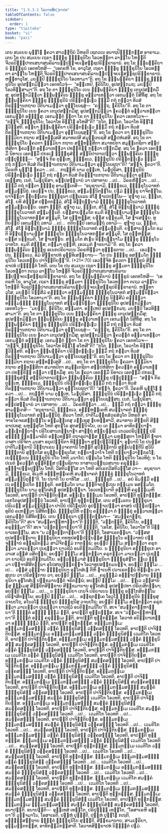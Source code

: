 ```yaml
---
title: "1.5.3.1 ໂອວາທສິກ຺ຂາປທ"
tableOfContents: false
sidebar:
  order: 1
type: "tipitaka"
basket: "vi"
book: "paci"
---
```



<DynamicBreadcrumb />

<Division number="144" book="paci">

<Paragraph number="484" book="paci">
ເຕນ ສມເຍນ ພຸທ຺ໂຘ ຠຄວາ ສາວຕ຺ຖິຍໍ ວິຫຣຕິ ເຊຕວເນ ອນາຖປິຓ຺ຑິກສ຺ສ ອາຣາເມ. ເຕນ ໂຂ ປນ ສມເຍນ ເຖຣາ ຠິກ຺ຂູ ຠິກ຺ຂຸນິໂຍ ໂອວທນ຺ຕາ ລາຠິໂນ ໂຫນ຺ຕິ ຈີວຣປິຓ຺ຑປາຕເສນາສນຄິລານປ຺ປຈ຺ຈຍເຠສຊ຺ຊປຣິກ຺ຂາຣານໍ. ອຖ ໂຂ ຉພ຺ພຄ຺ຄິຍານໍ ຠິກ຺ຂູນໍ ເອຕທໂຫສິ—  “ເອຕຣຫິ ໂຂ, ອາວຸໂສ, ເຖຣາ ຠິກ຺ຂູ ຠິກ຺ຂຸນິໂຍ ໂອວທນ຺ຕາ ລາຠິໂນ ໂຫນ຺ຕິ ຈີວຣປິຓ຺ຑປາຕເສນາສນຄິລານປ຺ປຈ຺ຈຍເຠສຊ຺ຊປຣິກ຺ຂາຣານໍ. ຫນ຺ທາວຸໂສ, ມຍມ຺ປິ ຠິກ຺ຂຸນິໂຍ ໂອວທາມາ”ຕິ. ອຖ ໂຂ ຉພ຺ພຄ຺ຄິຍາ ຠິກ຺ຂູ ຠິກ຺ຂຸນິໂຍ ອຸປສງ຺ກມິຕ຺ວາ ເອຕທໂວຈຸໍ—  “ອມ຺ເຫປິ, ຠຄິນິໂຍ, ອຸປສງ຺ກມຖ; ມຍມ຺ປິ ໂອວທິສ຺ສາມາ”ຕິ.
</Paragraph>

<Paragraph number="485" book="paci">
ອຖ ໂຂ ຕາ ຠິກ຺ຂຸນິໂຍ ເຍນ ຉພ຺ພຄ຺ຄິຍາ ຠິກ຺ຂູ ເຕນຸປສງ຺ກມິໍສຸ; ອຸປສງ຺ກມິຕ຺ວາ ຉພ຺ພຄ຺ຄິເຍ ຠິກ຺ຂູ ອຠິວາເທຕ຺ວາ ເອກມນ຺ຕໍ ນິສີທິໍສຸ. ອຖ ໂຂ ຉພ຺ພຄ຺ຄິຍາ ຠິກ຺ຂູ ຠິກ຺ຂຸນີນໍ ປຣິຕ຺ຕຎ຺ເຎວ ຘມ຺ມິໍ ກຖໍ ກຕ຺ວາ ທິວສໍ ຕິຣຈ຺ຉານກຖາຍ ວີຕິນາເມຕ຺ວາ ອຸຍ຺ໂຍເຊສຸໍ—  “ຄຈ຺ຉຖ, ຠຄິນິໂຍ”ຕິ. ອຖ ໂຂ ຕາ ຠິກ຺ຂຸນິໂຍ ເຍນ ຠຄວາ ເຕນຸປສງ຺ກມິໍສຸ; ອຸປສງ຺ກມິຕ຺ວາ ຠຄວນ຺ຕໍ ອຠິວາເທຕ຺ວາ ເອກມນ຺ຕໍ ອຏ຺ຐໍສຸ. ເອກມນ຺ຕໍ ຐິຕາ ໂຂ ຕາ ຠິກ຺ຂຸນິໂຍ ຠຄວາ ເອຕທໂວຈ—  “ກຈ຺ຈິ, ຠິກ຺ຂຸນິໂຍ, ໂອວາໂທ ອິທ຺ໂຘ ອໂຫສີ”ຕິ? “ກຸໂຕ, ຠນ຺ເຕ, ໂອວາໂທ ອິທ຺ໂຘ ຠວິສ຺ສຕິ. ອຍ຺ຍາ ຉພ຺ພຄ຺ຄິຍາ ປຣິຕ຺ຕຎ຺ເຎວ ຘມ຺ມິໍ ກຖໍ ກຕ຺ວາ ທິວສໍ ຕິຣຈ຺ຉານກຖາຍ ວີຕິນາເມຕ຺ວາ ອຸຍ຺ໂຍເຊສຸນ຺”ຕິ. ອຖ ໂຂ ຠຄວາ ຕາ ຠິກ຺ຂຸນິໂຍ ຘມ຺ມິຍາ ກຖາຍ ສນ຺ທສ຺ເສສິ ສມາທເປສິ ສມຸຕ຺ເຕເຊສິ ສມ຺ປຫໍເສສິ. ອຖ ໂຂ ຕາ ຠິກ຺ຂຸນິໂຍ ຠຄວຕາ ຘມ຺ມິຍາ ກຖາຍ ສນ຺ທສ຺ສິຕາ ສມາທປິຕາ ສມຸຕ຺ເຕຊິຕາ ສມ຺ປຫໍສິຕາ ຠຄວນ຺ຕໍ ອຠິວາເທຕ຺ວາ ປທກ຺ຂິຓໍ ກຕ຺ວາ ປກ຺ກມິໍສຸ.
</Paragraph>

<Paragraph number="486" book="paci">
ອຖ ໂຂ ຠຄວາ ເອຕສ຺ມິໍ ນິທາເນ ເອຕສ຺ມິໍ ປກຣເຓ ຠິກ຺ຂຸສໍຆໍ ສນ຺ນິປາຕາເປຕ຺ວາ ຉພ຺ພຄ຺ຄິເຍ ຠິກ຺ຂູ ປຏິປຸຈ຺ຉິ—  “ສຈ຺ຈໍ ກິຣ ຕຸມ຺ເຫ, ຠິກ຺ຂເວ, ຠິກ຺ຂຸນີນໍ ປຣິຕ຺ຕຎ຺ເຎວ ຘມ຺ມິໍ ກຖໍ ກຕ຺ວາ ທິວສໍ ຕິຣຈ຺ຉານກຖາຍ ວີຕິນາເມຕ຺ວາ ອຸຍ຺ໂຍເຊຖາ”ຕິ? “ສຈ຺ຈໍ, ຠຄວາ”ຕິ. ວິຄຣຫິ ພຸທ຺ໂຘ ຠຄວາ …ເປ…  ກຖຎ຺ຫິ ນາມ ຕຸມ຺ເຫ, ໂມຆປຸຣິສາ, ຠິກ຺ຂຸນີນໍ ປຣິຕ຺ຕຎ຺ເຎວ ຘມ຺ມິໍ ກຖໍ ກຕ຺ວາ ທິວສໍ ຕິຣຈ຺ຉານກຖາຍ ວີຕິນາເມຕ຺ວາ ອຸຍ຺ໂຍເຊສ຺ສຖ. ເນຕໍ, ໂມຆປຸຣິສາ, ອປ຺ປສນ຺ນານໍ ວາ ປສາທາຍ …ເປ…  ວິຄຣຫິຕ຺ວາ …ເປ…  ຘມ຺ມິໍ ກຖໍ ກຕ຺ວາ ຠິກ຺ຂູ ອາມນ຺ເຕສິ—  “ອນຸຊານາມິ, ຠິກ຺ຂເວ, ຠິກ຺ຂຸໂນວາທກໍ ສມ຺ມນ຺ນິຕຸໍ. ເອວຎ຺ຈ ປນ, ຠິກ຺ຂເວ, ສມ຺ມນ຺ນິຕພ຺ໂພ. ປຐມໍ ຠິກ຺ຂຸ ຍາຈິຕພ຺ໂພ. ຍາຈິຕ຺ວາ ພ຺ຍຕ຺ເຕນ ຠິກ຺ຂຸນາ ປຏິພເລນ ສໍໂຆ ຎາເປຕພ຺ໂພ—
</Paragraph>

</Division>
<Division number="145" book="paci">

<Paragraph number="487" book="paci">
‘ສຸຓາຕຸ ເມ, ຠນ຺ເຕ, ສໍໂຆ. ຍທິ ສໍຆສ຺ສ ປຕ຺ຕກລ຺ລໍ, ສໍໂຆ ອິຕ຺ຖນ຺ນາມໍ ຠິກ຺ຂຸໍ ຠິກ຺ຂຸໂນວາທກໍ ສມ຺ມນ຺ເນຍ຺ຍ. ເອສາ ຎຕ຺ຕິ.
</Paragraph>

<Paragraph number="488" book="paci">
ສຸຓາຕຸ ເມ, ຠນ຺ເຕ, ສໍໂຆ. ສໍໂຆ ອິຕ຺ຖນ຺ນາມໍ ຠິກ຺ຂຸໍ ຠິກ຺ຂຸໂນວາທກໍ ສມ຺ມນ຺ນຕິ. ຍສ຺ສາຍສ຺ມໂຕ ຂມຕິ ອິຕ຺ຖນ຺ນາມສ຺ສ ຠິກ຺ຂຸໂນ ຠິກ຺ຂຸໂນວາທກສ຺ສ ສມ຺ມຸຕິ, ໂສ ຕຸຓ຺ຫສ຺ສ; ຍສ຺ສ ນກ຺ຂມຕິ, ໂສ ຠາເສຍ຺ຍ.
</Paragraph>

<Paragraph number="489" book="paci">
ທຸຕິຍມ຺ປິ ເອຕມຕ຺ຖໍ ວທາມິ …ເປ…  ຕຕິຍມ຺ປິ ເອຕມຕ຺ຖໍ ວທາມິ—  ສຸຓາຕຸ ເມ, ຠນ຺ເຕ, ສໍໂຆ. ສໍໂຆ ອິຕ຺ຖນ຺ນາມໍ ຠິກ຺ຂຸໍ ຠິກ຺ຂຸໂນວາທກໍ ສມ຺ມນ຺ນຕິ. ຍສ຺ສາຍສ຺ມໂຕ ຂມຕິ ອິຕ຺ຖນ຺ນາມສ຺ສ ຠິກ຺ຂຸໂນ ຠິກ຺ຂຸໂນວາທກສ຺ສ ສມ຺ມຸຕິ, ໂສ ຕຸຓ຺ຫສ຺ສ; ຍສ຺ສ ນກ຺ຂມຕິ, ໂສ ຠາເສຍ຺ຍ.
</Paragraph>

<Paragraph number="490" book="paci">
ສມ຺ມໂຕ ສໍເຆນ ອິຕ຺ຖນ຺ນາໂມ ຠິກ຺ຂຸ ຠິກ຺ຂຸໂນວາທໂກ. ຂມຕິ ສໍຆສ຺ສ, ຕສ຺ມາ ຕຸຓ຺ຫີ, ເອວເມຕໍ ຘາຣຍາມີ’”ຕິ.
</Paragraph>

<Paragraph number="491" book="paci">
ອຖ ໂຂ ຠຄວາ ຉພ຺ພຄ຺ຄິເຍ ຠິກ຺ຂູ ອເນກປຣິຍາເຍນ ວິຄຣຫິຕ຺ວາ ທຸພ຺ຠຣຕາຍ …ເປ…  ເອວຎ຺ຈ ປນ, ຠິກ຺ຂເວ, ອິມໍ ສິກ຺ຂາປທໍ ອຸທ຺ທິເສຍ຺ຍາຖ—
</Paragraph>

</Division>
<Division number="146" book="paci">

<Paragraph number="492" book="paci">
<Emphasis>“ໂຍ ປນ ຠິກ຺ຂຸ ອສມ຺ມໂຕ ຠິກ຺ຂຸນິໂຍ ໂອວເທຍ຺ຍ ປາຈິຕ຺ຕິຍນ຺”</Emphasis>ຕິ. (*21*:<Emphasis>70</Emphasis>)
</Paragraph>

<Paragraph number="493" book="paci">
ເອວຎ຺ຈິທໍ ຠຄວຕາ ຠິກ຺ຂູນໍ ສິກ຺ຂາປທໍ ປຎ຺ຎຕ຺ຕໍ ໂຫຕິ.
</Paragraph>

</Division>
<Division number="147" book="paci">

<Paragraph number="494" book="paci">
ເຕນ ໂຂ ປນ ສມເຍນ ເຖຣາ ຠິກ຺ຂູ ສມ຺ມຕາ ຠິກ຺ຂຸນິໂຍ ໂອວທນ຺ຕາ ຕເຖວ ລາຠິໂນ ໂຫນ຺ຕິ ຈີວຣປິຓ຺ຑປາຕເສນາສນຄິລານປ຺ປຈ຺ຈຍເຠສຊ຺ຊປຣິກ຺ຂາຣານໍ. ອຖ ໂຂ ຉພ຺ພຄ຺ຄິຍານໍ ຠິກ຺ຂູນໍ ເອຕທໂຫສິ—  “ເອຕຣຫິ ໂຂ, ອາວຸໂສ, ເຖຣາ ຠິກ຺ຂູ ສມ຺ມຕາ ຠິກ຺ຂຸນິໂຍ ໂອວທນ຺ຕາ ຕເຖວ ລາຠິໂນ ໂຫນ຺ຕິ ຈີວຣປິຓ຺ຑປາຕເສນາສນຄິລານປ຺ປຈ຺ຈຍເຠສຊ຺ຊປຣິກ຺ຂາຣານໍ. ຫນ຺ທາວຸໂສ, ມຍມ຺ປິ ນິສ຺ສີມໍ ຄນ຺ຕ຺ວາ ອຎ຺ຎມຎ຺ຎໍ ຠິກ຺ຂຸໂນວາທກໍ ສມ຺ມນ຺ນິຕ຺ວາ ຠິກ຺ຂຸນິໂຍ ໂອວທາມາ”ຕິ. ອຖ ໂຂ ຉພ຺ພຄ຺ຄິຍາ ຠິກ຺ຂູ ນິສ຺ສີມໍ ຄນ຺ຕ຺ວາ ອຎ຺ຎມຎ຺ຎໍ ຠິກ຺ຂຸໂນວາທກໍ ສມ຺ມນ຺ນິຕ຺ວາ ຠິກ຺ຂຸນິໂຍ ອຸປສງ຺ກມິຕ຺ວາ ເອຕທໂວຈຸໍ—  “ມຍມ຺ປິ, ຠຄິນິໂຍ, ສມ຺ມຕາ. ອມ຺ເຫປິ ອຸປສງ຺ກມຖ. ມຍມ຺ປິ ໂອວທິສ຺ສາມາ”ຕິ.
</Paragraph>

<Paragraph number="495" book="paci">
ອຖ ໂຂ ຕາ ຠິກ຺ຂຸນິໂຍ ເຍນ ຉພ຺ພຄ຺ຄິຍາ ຠິກ຺ຂູ ເຕນຸປສງ຺ກມິໍສຸ; ອຸປສງ຺ກມິຕ຺ວາ ຉພ຺ພຄ຺ຄິເຍ ຠິກ຺ຂູ ອຠິວາເທຕ຺ວາ ເອກມນ຺ຕໍ ນິສີທິໍສຸ. ອຖ ໂຂ ຉພ຺ພຄ຺ຄິຍາ ຠິກ຺ຂູ ຠິກ຺ຂຸນີນໍ ປຣິຕ຺ຕຎ຺ເຎວ ຘມ຺ມິໍ ກຖໍ ກຕ຺ວາ ທິວສໍ ຕິຣຈ຺ຉານກຖາຍ ວີຕິນາເມຕ຺ວາ ອຸຍ຺ໂຍເຊສຸໍ—  “ຄຈ຺ຉຖ, ຠຄິນິໂຍ”ຕິ. ອຖ ໂຂ ຕາ ຠິກ຺ຂຸນິໂຍ ເຍນ ຠຄວາ ເຕນຸປສງ຺ກມິໍສຸ; ອຸປສງ຺ກມິຕ຺ວາ ຠຄວນ຺ຕໍ ອຠິວາເທຕ຺ວາ ເອກມນ຺ຕໍ ອຏ຺ຐໍສຸ. ເອກມນ຺ຕໍ ຐິຕາ ໂຂ ຕາ ຠິກ຺ຂຸນິໂຍ ຠຄວາ ເອຕທໂວຈ—  “ກຈ຺ຈິ, ຠິກ຺ຂຸນິໂຍ, ໂອວາໂທ ອິທ຺ໂຘ ອໂຫສີ”ຕິ? “ກຸໂຕ, ຠນ຺ເຕ, ໂອວາໂທ ອິທ຺ໂຘ ຠວິສ຺ສຕິ. ອຍ຺ຍາ ຉພ຺ພຄ຺ຄິຍາ ປຣິຕ຺ຕຎ຺ເຎວ ຘມ຺ມິໍ ກຖໍ ກຕ຺ວາ ທິວສໍ ຕິຣຈ຺ຉານກຖາຍ ວີຕິນາເມຕ຺ວາ ອຸຍ຺ໂຍເຊສຸນ຺”ຕິ.
</Paragraph>

<Paragraph number="496" book="paci">
ອຖ ໂຂ ຠຄວາ ຕາ ຠິກ຺ຂຸນິໂຍ ຘມ຺ມິຍາ ກຖາຍ ສນ຺ທສ຺ເສສິ …ເປ…  ອຖ ໂຂ ຕາ ຠິກ຺ຂຸນິໂຍ ຠຄວຕາ ຘມ຺ມິຍາ ກຖາຍ ສນ຺ທສ຺ສິຕາ ສມາທປິຕາ ສມຸຕ຺ເຕຊິຕາ ສມ຺ປຫໍສິຕາ ຠຄວນ຺ຕໍ ອຠິວາເທຕ຺ວາ ປທກ຺ຂິຓໍ ກຕ຺ວາ ປກ຺ກມິໍສຸ. ອຖ ໂຂ ຠຄວາ ເອຕສ຺ມິໍ ນິທາເນ ເອຕສ຺ມິໍ ປກຣເຓ ຠິກ຺ຂຸສໍຆໍ ສນ຺ນິປາຕາເປຕ຺ວາ ຉພ຺ພຄ຺ຄິເຍ ຠິກ຺ຂູ ປຏິປຸຈ຺ຉິ—  “ສຈ຺ຈໍ ກິຣ ຕຸມ຺ເຫ, ຠິກ຺ຂເວ, ຠິກ຺ຂຸນີນໍ ປຣິຕ຺ຕຎ຺ເຎວ ຘມ຺ມິໍ ກຖໍ ກຕ຺ວາ ທິວສໍ ຕິຣຈ຺ຉານກຖາຍ ວີຕິນາເມຕ຺ວາ ອຸຍ຺ໂຍເຊຖາ”ຕິ? “ສຈ຺ຈໍ, ຠຄວາ”ຕິ. ວິຄຣຫິ ພຸທ຺ໂຘ ຠຄວາ …ເປ…  ກຖຎ຺ຫິ ນາມ ຕຸມ຺ເຫ, ໂມຆປຸຣິສາ, ຠິກ຺ຂຸນີນໍ ປຣິຕ຺ຕຎ຺ເຎວ ຘມ຺ມິໍ ກຖໍ ກຕ຺ວາ ທິວສໍ ຕິຣຈ຺ຉານກຖາຍ ວີຕິນາເມຕ຺ວາ ອຸຍ຺ໂຍເຊສ຺ສຖ. ເນຕໍ, ໂມຆປຸຣິສາ, ອປ຺ປສນ຺ນານໍ ວາ ປສາທາຍ …ເປ…  ວິຄຣຫິຕ຺ວາ …ເປ…  ຘມ຺ມິໍ ກຖໍ ກຕ຺ວາ ຠິກ຺ຂູ ອາມນ຺ເຕສິ—  “ອນຸຊານາມິ, ຠິກ຺ຂເວ, ອຏ຺ຐຫງ຺ເຄຫິ ສມນ຺ນາຄຕໍ ຠິກ຺ຂຸໍ ຠິກ຺ຂຸໂນວາທກໍ ສມ຺ມນ຺ນິຕຸໍ. ສີລວາ ໂຫຕິ, ປາຕິໂມກ຺ຂສໍວຣສໍວຸໂຕ ວິຫຣຕິ ອາຈາຣໂຄຈຣສມ຺ປນ຺ໂນ ອຓຸມຕ຺ເຕສຸ ວຊ຺ເຊສຸ ຠຍທສ຺ສາວີ, ສມາທາຍ ສິກ຺ຂຕິ ສິກ຺ຂາປເທສຸ; ພຫຸສ຺ສຸໂຕ ໂຫຕິ ສຸຕຘໂຣ ສຸຕສນ຺ນິຈໂຍ, ເຍ ເຕ ຘມ຺ມາ ອາທິກລ຺ຍາຓາ ມຊ຺ເຌກລ຺ຍາຓາ ປຣິໂຍສານກລ຺ຍາຓາ ສາຕ຺ຖໍ ສພ຺ຍຎ຺ຊນໍ ເກວລປຣິປຸຓ຺ຓໍ ປຣິສຸທ຺ຘໍ ພ຺ຣຫ຺ມຈຣິຍໍ ອຠິວທນ຺ຕິ ຕຖາຣູປາສ຺ສ ຘມ຺ມາ ພຫຸສ຺ສຸຕາ ໂຫນ຺ຕິ ຘາຕາ ວຈສາ ປຣິຈິຕາ ມນສາ ອນຸເປກ຺ຂິຕາ ທິຏ຺ຐິຍາ ສຸປ຺ປຏິວິທ຺ຘາ; ອຸຠຍານິ ໂຂ ປນສ຺ສ ປາຕິໂມກ຺ຂານິ ວິຕ຺ຖາເຣນ ສ຺ວາຄຕານິ ໂຫນ຺ຕິ ສຸວິຠຕ຺ຕານິ ສຸປ຺ປວຕ຺ຕີນິ ສຸວິນິຈ຺ຉິຕານິ ສຸຕ຺ຕໂສ ອນຸພ຺ຍຎ຺ຊນໂສ; ກລ຺ຍາຓວາໂຈ ໂຫຕິ ກລ຺ຍາຓວາກ຺ກຣໂຓ; ເຍຠຸຍ຺ເຍນ ຠິກ຺ຂຸນີນໍ ປິໂຍ ໂຫຕິ ມນາໂປ; ປຏິພໂລ ໂຫຕິ ຠິກ຺ຂຸນິໂຍ ໂອວທິຕຸໍ; ນ ໂຂ ປເນຕໍ ຠຄວນ຺ຕໍ ອຸທ຺ທິສ຺ສ ປພ຺ພຊິຕາຍ ກາສາຍວຕ຺ຖວສນາຍ ຄຣຸຘມ຺ມໍ ອຊ຺ຌາປນ຺ນປຸພ຺ໂພ ໂຫຕິ; ວີສຕິວສ຺ໂສ ວາ ໂຫຕິ ອຕິເຣກວີສຕິວສ຺ໂສ ວາ—  ອນຸຊານາມິ, ຠິກ຺ຂເວ, ອິເມຫິ ອຏ຺ຐຫງ຺ເຄຫິ ສມນ຺ນາຄຕໍ ຠິກ຺ຂຸໍ ຠິກ຺ຂຸໂນວາທກໍ ສມ຺ມນ຺ນິຕຸນ຺”ຕິ.
</Paragraph>

</Division>
<Division number="148" book="paci">

<Paragraph number="497" book="paci">
<Emphasis>ໂຍ ປນາ</Emphasis>ຕິ ໂຍ ຍາທິໂສ …ເປ…  <Emphasis>ຠິກ຺ຂູ</Emphasis>ຕິ …ເປ…  ອຍໍ ອິມສ຺ມິໍ ອຕ຺ເຖ ອຘິປ຺ເປໂຕ ຠິກ຺ຂູຕິ.
</Paragraph>

<Paragraph number="498" book="paci">
<Emphasis>ອສມ຺ມໂຕ</Emphasis> ນາມ ຎຕ຺ຕິຈຕຸຕ຺ເຖນ ກມ຺ເມນ ອສມ຺ມໂຕ.
</Paragraph>

<Paragraph number="499" book="paci">
<Emphasis>ຠິກ຺ຂຸນິໂຍ</Emphasis> ນາມ ອຸຠໂຕສໍເຆ ອຸປສມ຺ປນ຺ນາ.
</Paragraph>

<Paragraph number="500" book="paci">
<Emphasis>ໂອວເທຍ຺ຍາ</Emphasis>ຕິ ອຏ຺ຐຫິ ຄຣຸຘມ຺ເມຫິ ໂອວທຕິ, ອາປຕ຺ຕິ ປາຈິຕ຺ຕິຍສ຺ສ. ອຎ຺ເຎນ ຘມ຺ເມນ ໂອວທຕິ, ອາປຕ຺ຕິ ທຸກ຺ກຏສ຺ສ. ເອກໂຕອຸປສມ຺ປນ຺ນໍ ໂອວທຕິ, ອາປຕ຺ຕິ ທຸກ຺ກຏສ຺ສ.
</Paragraph>

</Division>
<Division number="149" book="paci">

<Paragraph number="501" book="paci">
ເຕນ ສມ຺ມເຕນ ຠິກ຺ຂຸນາ ປຣິເວຓໍ ສມ຺ມຊ຺ຊິຕ຺ວາ ປານີຍໍ ປຣິໂຠຊນີຍໍ ອຸປຏ຺ຐາເປຕ຺ວາ ອາສນໍ ປຎ຺ຎເປຕ຺ວາ ທຸຕິຍໍ ຄເຫຕ຺ວາ ນິສີທິຕພ຺ພໍ. ຠິກ຺ຂຸນີຫິ ຕຕ຺ຖ ຄນ຺ຕ຺ວາ ຕໍ ຠິກ຺ຂຸໍ ອຠິວາເທຕ຺ວາ ເອກມນ຺ຕໍ ນິສີທິຕພ຺ພໍ. ເຕນ ຠິກ຺ຂຸນາ ປຸຈ຺ຉິຕພ຺ພາ—  “ສມຄ຺ຄາຕ຺ຖ, ຠຄິນິໂຍ”ຕິ? ສເຈ “ສມຄ຺ຄາມ຺ຫາຍ຺ຍາ”ຕິ ຠຓນ຺ຕິ, “ວຕ຺ຕນ຺ຕິ, ຠຄິນິໂຍ, ອຏ຺ຐ ຄຣຸຘມ຺ມາ”ຕິ? ສເຈ “ວຕ຺ຕນ຺ຕາຍ຺ຍາ”ຕິ ຠຓນ຺ຕິ, “ເອໂສ, ຠຄິນິໂຍ, ໂອວາໂທ”ຕິ ນິຍ຺ຍາເທຕພ຺ໂພ. ສເຈ “ນ ວຕ຺ຕນ຺ຕາຍ຺ຍາ”ຕິ ຠຓນ຺ຕິ, ໂອສາເຣຕພ຺ພາ. “ວສ຺ສສຕູປສມ຺ປນ຺ນາຍ ຠິກ຺ຂຸນິຍາ ຕທຫຸປສມ຺ປນ຺ນສ຺ສ ຠິກ຺ຂຸໂນ ອຠິວາທນໍ ປຈ຺ຈຸຏ຺ຐານໍ ອຎ຺ຊລິກມ຺ມໍ ສາມີຈິກມ຺ມໍ ກາຕພ຺ພໍ; ອຍມ຺ປິ ຘມ຺ໂມ ສກ຺ກຕ຺ວາ ຄຣຸກຕ຺ວາ ມາເນຕ຺ວາ ປູເຊຕ຺ວາ ຍາວຊີວໍ ອນຕິກ຺ກມນີໂຍ. ນ ຠິກ຺ຂຸນິຍາ ອຠິກ຺ຂຸເກ ອາວາເສ ວສ຺ສໍ ວສິຕພ຺ພໍ; ອຍມ຺ປິ ຘມ຺ໂມ ສກ຺ກຕ຺ວາ ຄຣຸກຕ຺ວາ ມາເນຕ຺ວາ ປູເຊຕ຺ວາ ຍາວຊີວໍ ອນຕິກ຺ກມນີໂຍ. ອນ຺ວທ຺ຘມາສໍ ຠິກ຺ຂຸນິຍາ ຠິກ຺ຂຸສໍຆໂຕ ທ຺ເວ ຘມ຺ມາ ປຈ຺ຈາສີສິຕພ຺ພາ ອຸໂປສຖປຸຈ຺ຉກຎ຺ຈ ໂອວາທູປສງ຺ກມນຎ຺ຈ, ອຍມ຺ປິ ຘມ຺ໂມ …ເປ…  ວສ຺ສໍ ວຸຏ຺ຐາຍ ຠິກ຺ຂຸນິຍາ ອຸຠໂຕສໍເຆ ຕີຫິ ຐາເນຫິ ປວາເຣຕພ຺ພໍ ທິຏ຺ເຐນ ວາ ສຸເຕນ ວາ ປຣິສງ຺ກາຍ ວາ; ອຍມ຺ປິ ຘມ຺ໂມ …ເປ…  ຄຣຸຘມ຺ມໍ ອຊ຺ຌາປນ຺ນາຍ ຠິກ຺ຂຸນິຍາ ອຸຠໂຕສໍເຆ ປກ຺ຂມານຕ຺ຕໍ ຈຣິຕພ຺ພໍ; ອຍມ຺ປິ ຘມ຺ໂມ …ເປ…  ທ຺ເວ ວສ຺ສານິ ຉສຸ ຘມ຺ເມສຸ ສິກ຺ຂິຕສິກ຺ຂາຍ ສິກ຺ຂມານາຍ ອຸຠໂຕສໍເຆ ອຸປສມ຺ປທາ ປຣິເຍສິຕພ຺ພາ; ອຍມ຺ປິ ຘມ຺ໂມ …ເປ…  ນ ຠິກ຺ຂຸນິຍາ ເກນຈິ ປຣິຍາເຍນ ຠິກ຺ຂຸ ອກ຺ໂກສິຕພ຺ໂພ ປຣິຠາສິຕພ຺ໂພ; ອຍມ຺ປິ ຘມ຺ໂມ …ເປ…  ອຊ຺ຊຕຄ຺ເຄ ໂອວໂຏ ຠິກ຺ຂຸນີນໍ ຠິກ຺ຂູສຸ ວຈນປໂຖ, ອໂນວໂຏ ຠິກ຺ຂູນໍ ຠິກ຺ຂຸນີສຸ ວຈນປໂຖ; ອຍມ຺ປິ ຘມ຺ໂມ ສກ຺ກຕ຺ວາ ຄຣຸກຕ຺ວາ ມາເນຕ຺ວາ ປູເຊຕ຺ວາ ຍາວຊີວໍ ອນຕິກ຺ກມນີໂຍ”ຕິ.
</Paragraph>

<Paragraph number="502" book="paci">
ສເຈ “ສມຄ຺ຄາມ຺ຫາຍ຺ຍາ”ຕິ ຠຓນ຺ຕໍ ອຎ຺ຎໍ ຘມ຺ມໍ ຠຓຕິ, ອາປຕ຺ຕິ ທຸກ຺ກຏສ຺ສ. ສເຈ “ວຄ຺ຄາມ຺ຫາຍ຺ຍາ”ຕິ ຠຓນ຺ຕໍ ອຏ຺ຐ ຄຣຸຘມ຺ເມ ຠຓຕິ, ອາປຕ຺ຕິ ທຸກ຺ກຏສ຺ສ. ໂອວາທໍ ອນິຍ຺ຍາເທຕ຺ວາ ອຎ຺ຎໍ ຘມ຺ມໍ ຠຓຕິ, ອາປຕ຺ຕິ ທຸກ຺ກຏສ຺ສ.
</Paragraph>

</Division>
<Division number="150" book="paci">

<Paragraph number="503" book="paci">
ອຘມ຺ມກມ຺ເມ ອຘມ຺ມກມ຺ມສຎ຺ຎີ ວຄ຺ຄໍ ຠິກ຺ຂຸນິສໍຆໍ ວຄ຺ຄສຎ຺ຎີ ໂອວທຕິ, ອາປຕ຺ຕິ ປາຈິຕ຺ຕິຍສ຺ສ. ອຘມ຺ມກມ຺ເມ ອຘມ຺ມກມ຺ມສຎ຺ຎີ ວຄ຺ຄໍ ຠິກ຺ຂຸນິສໍຆໍ ເວມຕິໂກ ໂອວທຕິ, ອາປຕ຺ຕິ ປາຈິຕ຺ຕິຍສ຺ສ. ອຘມ຺ມກມ຺ເມ ອຘມ຺ມກມ຺ມສຎ຺ຎີ ວຄ຺ຄໍ ຠິກ຺ຂຸນິສໍຆໍ ສມຄ຺ຄສຎ຺ຎີ ໂອວທຕິ, ອາປຕ຺ຕິ ປາຈິຕ຺ຕິຍສ຺ສ.
</Paragraph>

<Paragraph number="504" book="paci">
ອຘມ຺ມກມ຺ເມ ເວມຕິໂກ ວຄ຺ຄໍ ຠິກ຺ຂຸນິສໍຆໍ ວຄ຺ຄສຎ຺ຎີ ໂອວທຕິ, ອາປຕ຺ຕິ ປາຈິຕ຺ຕິຍສ຺ສ. ອຘມ຺ມກມ຺ເມ ເວມຕິໂກ ວຄ຺ຄໍ ຠິກ຺ຂຸນິສໍຆໍ ເວມຕິໂກ ໂອວທຕິ, ອາປຕ຺ຕິ ປາຈິຕ຺ຕິຍສ຺ສ. ອຘມ຺ມກມ຺ເມ ເວມຕິໂກ ວຄ຺ຄໍ ຠິກ຺ຂຸນິສໍຆໍ ສມຄ຺ຄສຎ຺ຎີ ໂອວທຕິ, ອາປຕ຺ຕິ ປາຈິຕ຺ຕິຍສ຺ສ.
</Paragraph>

<Paragraph number="505" book="paci">
ອຘມ຺ມກມ຺ເມ ຘມ຺ມກມ຺ມສຎ຺ຎີ ວຄ຺ຄໍ ຠິກ຺ຂຸນິສໍຆໍ ວຄ຺ຄສຎ຺ຎີ ໂອວທຕິ, ອາປຕ຺ຕິ ປາຈິຕ຺ຕິຍສ຺ສ. ອຘມ຺ມກມ຺ເມ ຘມ຺ມກມ຺ມສຎ຺ຎີ ວຄ຺ຄໍ ຠິກ຺ຂຸນິສໍຆໍ ເວມຕິໂກ ໂອວທຕິ, ອາປຕ຺ຕິ ປາຈິຕ຺ຕິຍສ຺ສ. ອຘມ຺ມກມ຺ເມ ຘມ຺ມກມ຺ມສຎ຺ຎີ ວຄ຺ຄໍ ຠິກ຺ຂຸນິສໍຆໍ ສມຄ຺ຄສຎ຺ຎີ ໂອວທຕິ, ອາປຕ຺ຕິ ປາຈິຕ຺ຕິຍສ຺ສ.
</Paragraph>

<Paragraph number="506" book="paci">
ອຘມ຺ມກມ຺ເມ ອຘມ຺ມກມ຺ມສຎ຺ຎີ ສມຄ຺ຄໍ ຠິກ຺ຂຸນິສໍຆໍ ວຄ຺ຄສຎ຺ຎີ ໂອວທຕິ, ອາປຕ຺ຕິ ປາຈິຕ຺ຕິຍສ຺ສ. ອຘມ຺ມກມ຺ເມ ອຘມ຺ມກມ຺ມສຎ຺ຎີ ສມຄ຺ຄໍ ຠິກ຺ຂຸນິສໍຆໍ ເວມຕິໂກ ໂອວທຕິ, ອາປຕ຺ຕິ ປາຈິຕ຺ຕິຍສ຺ສ. ອຘມ຺ມກມ຺ເມ ອຘມ຺ມກມ຺ມສຎ຺ຎີ ສມຄ຺ຄໍ ຠິກ຺ຂຸນິສໍຆໍ ສມຄ຺ຄສຎ຺ຎີ ໂອວທຕິ, ອາປຕ຺ຕິ ປາຈິຕ຺ຕິຍສ຺ສ.
</Paragraph>

<Paragraph number="507" book="paci">
ອຘມ຺ມກມ຺ເມ ເວມຕິໂກ ສມຄ຺ຄໍ ຠິກ຺ຂຸນິສໍຆໍ ວຄ຺ຄສຎ຺ຎີ ໂອວທຕິ …ເປ…  ເວມຕິໂກ ໂອວທຕິ …ເປ…  ສມຄ຺ຄສຎ຺ຎີ ໂອວທຕິ, ອາປຕ຺ຕິ ປາຈິຕ຺ຕິຍສ຺ສ.
</Paragraph>

<Paragraph number="508" book="paci">
ອຘມ຺ມກມ຺ເມ ຘມ຺ມກມ຺ມສຎ຺ຎີ ສມຄ຺ຄໍ ຠິກ຺ຂຸນິສໍຆໍ ວຄ຺ຄສຎ຺ຎີ ໂອວທຕິ …ເປ…  ເວມຕິໂກ ໂອວທຕິ …ເປ…  ສມຄ຺ຄສຎ຺ຎີ ໂອວທຕິ, ອາປຕ຺ຕິ ປາຈິຕ຺ຕິຍສ຺ສ.
</Paragraph>

</Division>
<Division number="151" book="paci">

<Paragraph number="509" book="paci">
ຘມ຺ມກມ຺ເມ ອຘມ຺ມກມ຺ມສຎ຺ຎີ ວຄ຺ຄໍ ຠິກ຺ຂຸນິສໍຆໍ ວຄ຺ຄສຎ຺ຎີ ໂອວທຕິ, ອາປຕ຺ຕິ ທຸກ຺ກຏສ຺ສ. ຘມ຺ມກມ຺ເມ ອຘມ຺ມກມ຺ມສຎ຺ຎີ ວຄ຺ຄໍ ຠິກ຺ຂຸນິສໍຆໍ ເວມຕິໂກ ໂອວທຕິ …ເປ…  ສມຄ຺ຄສຎ຺ຎີ ໂອວທຕິ, ອາປຕ຺ຕິ ທຸກ຺ກຏສ຺ສ.
</Paragraph>

<Paragraph number="510" book="paci">
ຘມ຺ມກມ຺ເມ ເວມຕິໂກ ວຄ຺ຄໍ ຠິກ຺ຂຸນິສໍຆໍ ວຄ຺ຄສຎ຺ຎີ ໂອວທຕິ …ເປ…  ເວມຕິໂກ ໂອວທຕິ …ເປ…  ສມຄ຺ຄສຎ຺ຎີ ໂອວທຕິ, ອາປຕ຺ຕິ ທຸກ຺ກຏສ຺ສ.
</Paragraph>

<Paragraph number="511" book="paci">
ຘມ຺ມກມ຺ເມ ຘມ຺ມກມ຺ມສຎ຺ຎີ ວຄ຺ຄໍ ຠິກ຺ຂຸນິສໍຆໍ ວຄ຺ຄສຎ຺ຎີ ໂອວທຕິ …ເປ…  ເວມຕິໂກ ໂອວທຕິ …ເປ…  ສມຄ຺ຄສຎ຺ຎີ ໂອວທຕິ, ອາປຕ຺ຕິ ທຸກ຺ກຏສ຺ສ.
</Paragraph>

<Paragraph number="512" book="paci">
ຘມ຺ມກມ຺ເມ ອຘມ຺ມກມ຺ມສຎ຺ຎີ ສມຄ຺ຄໍ ຠິກ຺ຂຸນິສໍຆໍ ວຄ຺ຄສຎ຺ຎີ ໂອວທຕິ …ເປ…  ເວມຕິໂກ ໂອວທຕິ …ເປ…  ສມຄ຺ຄສຎ຺ຎີ ໂອວທຕິ, ອາປຕ຺ຕິ ທຸກ຺ກຏສ຺ສ.
</Paragraph>

<Paragraph number="513" book="paci">
ຘມ຺ມກມ຺ເມ ເວມຕິໂກ ສມຄ຺ຄໍ ຠິກ຺ຂຸນິສໍຆໍ ວຄ຺ຄສຎ຺ຎີ ໂອວທຕິ …ເປ…  ເວມຕິໂກ ໂອວທຕິ …ເປ…  ສມຄ຺ຄສຎ຺ຎີ ໂອວທຕິ, ອາປຕ຺ຕິ ທຸກ຺ກຏສ຺ສ.
</Paragraph>

<Paragraph number="514" book="paci">
ຘມ຺ມກມ຺ເມ ຘມ຺ມກມ຺ມສຎ຺ຎີ ສມຄ຺ຄໍ ຠິກ຺ຂຸນິສໍຆໍ ວຄ຺ຄສຎ຺ຎີ ໂອວທຕິ, ອາປຕ຺ຕິ ທຸກ຺ກຏສ຺ສ. ຘມ຺ມກມ຺ເມ ຘມ຺ມກມ຺ມສຎ຺ຎີ ສມຄ຺ຄໍ ຠິກ຺ຂຸນິສໍຆໍ ເວມຕິໂກ ໂອວທຕິ, ອາປຕ຺ຕິ ທຸກ຺ກຏສ຺ສ. ຘມ຺ມກມ຺ເມ ຘມ຺ມກມ຺ມສຎ຺ຎີ ສມຄ຺ຄໍ ຠິກ຺ຂຸນິສໍຆໍ ສມຄ຺ຄສຎ຺ຎີ ໂອວທຕິ, ອນາປຕ຺ຕິ.
</Paragraph>

</Division>
<Division number="152" book="paci">

<Paragraph number="515" book="paci">
ອນາປຕ຺ຕິ—  ອຸທ຺ເທສໍ ເທນ຺ໂຕ, ປຣິປຸຈ຺ຉໍ ເທນ຺ໂຕ, “ໂອສາເຣຫິ ອຍ຺ຍາ”ຕິ ວຸຈ຺ຈມາໂນ, ໂອສາເຣຕິ, ປຎ຺ຫໍ ປຸຈ຺ຉຕິ, ປຎ຺ຫໍ ປຸຏ຺ໂຐ ກເຖຕິ, ອຎ຺ຎສ຺ສຕ຺ຖາຍ ຠຓນ຺ຕໍ ຠິກ຺ຂຸນິໂຍ ສຸຓນ຺ຕິ, ສິກ຺ຂມານາຍ, ສາມເຓຣິຍາ, ອຸມ຺ມຕ຺ຕກສ຺ສ, ອາທິກມ຺ມິກສ຺ສາຕິ.

</Paragraph>
</Division>

<Paragraph number="516" type="center" book="paci">
ໂອວາທສິກ຺ຂາປທໍ ນິຏ຺ຐິຕໍ ປຐມໍ.
</Paragraph>